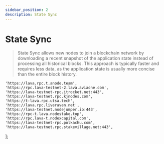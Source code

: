 ```yaml
---
sidebar_position: 2
description: State Sync
---
```


# State Sync

> State Sync allows new nodes to join a blockchain network by downloading a recent snapshot of the application state instead of processing all historical blocks. This approach is typically faster and requires less data, as the application state is usually more concise than the entire block history.




	'https://lava.rpc.t.anode.team',
	'https://rpc.lava-testnet-2.lava.aviaone.com',
	'https://lava-testnet-rpc.itrocket.net:443',
	'https://lava-testnet.rpc.kjnodes.com',
	'https://t-lava.rpc.utsa.tech',
	'https://lava.rpc.liveraven.net',
	'https://lava-testnet.nodejumper.io:443',
  	'https://rpc-t.lava.nodestake.top',
  	'https://rpc.lava-t.nodexcapital.com',
 	'https://lava-testnet-rpc.polkachu.com',
  	'https://lava-testnet.rpc.stakevillage.net:443',
];

<SelectPaste endpoints={endpoints} codeTemplate={stateSync} tip="Click on any RPC to paste it into the code block." />
